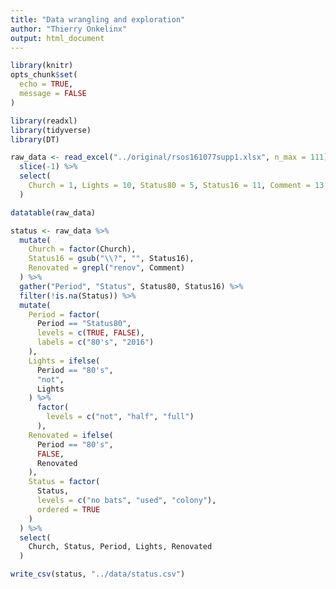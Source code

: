 ```yaml
---
title: "Data wrangling and exploration"
author: "Thierry Onkelinx"
output: html_document
---
```


```r
library(knitr)
opts_chunk$set(
  echo = TRUE,
  message = FALSE
)
```

```r
library(readxl)
library(tidyverse)
library(DT)
```

```r
raw_data <- read_excel("../original/rsos161077supp1.xlsx", n_max = 111) %>%
  slice(-1) %>%
  select(
    Church = 1, Lights = 10, Status80 = 5, Status16 = 11, Comment = 13
  )
```

```r
datatable(raw_data)
```

```r
status <- raw_data %>%
  mutate(
    Church = factor(Church),
    Status16 = gsub("\\?", "", Status16),
    Renovated = grepl("renov", Comment)
  ) %>%
  gather("Period", "Status", Status80, Status16) %>%
  filter(!is.na(Status)) %>%
  mutate(
    Period = factor(
      Period == "Status80", 
      levels = c(TRUE, FALSE),
      labels = c("80's", "2016")
    ),
    Lights = ifelse(
      Period == "80's",
      "not",
      Lights
    ) %>%
      factor(
        levels = c("not", "half", "full")
      ),
    Renovated = ifelse(
      Period == "80's",
      FALSE,
      Renovated
    ),
    Status = factor(
      Status,
      levels = c("no bats", "used", "colony"),
      ordered = TRUE
    ) 
  ) %>%
  select(
    Church, Status, Period, Lights, Renovated
  )
```

```r
write_csv(status, "../data/status.csv")
```


